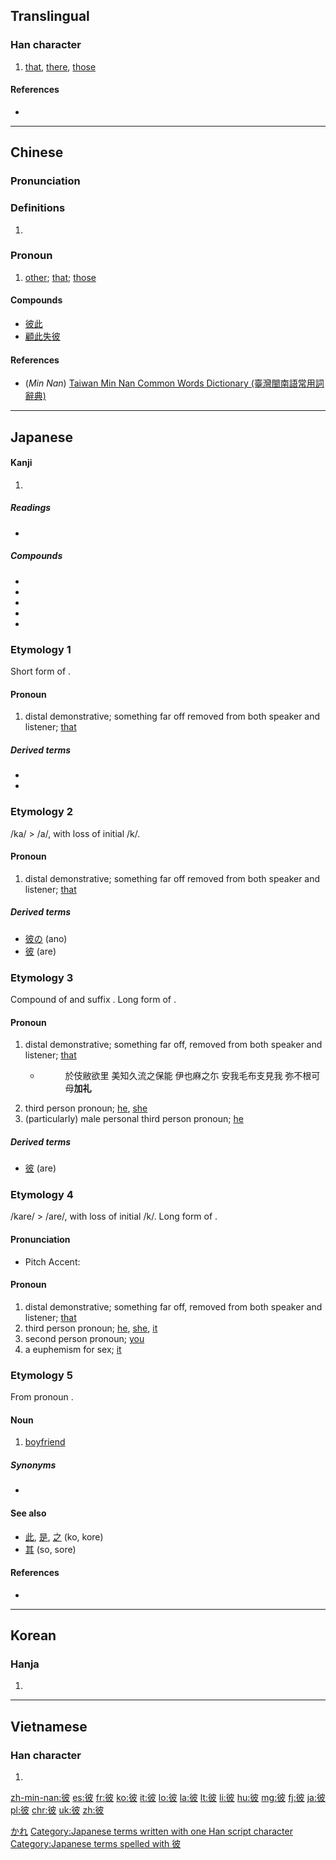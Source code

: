 ==Translingual==

===Han character===
{{Han char|rn=60|rad=彳|as=05|sn=8|four=2424<sub>7</sub>|canj=竹人木竹水 (HODHE)|ids=⿰[[彳]][[皮]]}}

# [[that]], [[there]], [[those]]

====References====
* {{Han ref|kx=0365.250|dkj=10066|dj=0685.180|hdz=20817.100|uh=5F7C|ud=24444|bh=A9BC|bd=43452}}

----

==Chinese==
{{zh-forms}}

===Pronunciation===
{{zh-pron
|m=bǐ
|c=bei2
|mn=hit/he/pí
|mc=y
|oc=y
|ma=
|cat=det,adv
}}

===Definitions===
# {{rfdef|lang=zh}}

===Pronoun===
# [[other]]; [[that]]; [[those]]

====Compounds====
* [[彼此]]
* [[顧此失彼]]

====References====
*(''Min Nan'') [http://twblg.dict.edu.tw/holodict_new/result_detail.jsp?n_no=3890&curpage=1&sample=%E5%BD%BC&radiobutton=1&querytarget=1&limit=20&pagenum=1&rowcount=16 Taiwan Min Nan Common Words Dictionary (臺灣閩南語常用詞辭典)]

----

==Japanese==

====Kanji====
{{ja-kanji|grade=c|rs=彳05}}

# {{defn|lang=ja|sort=彳05}}

=====Readings=====
* {{ja-readings|on=[[ひ]] (hi)|kun=[[かれ]] (kare), [[かの]] (kano), [[あれ]] (are)}}

=====Compounds=====
* {{ja-r|彼処|あそこ|that place over there, that organization over there}}
* {{ja-r|彼方|あちら, かなた|that way, that over there; far away}}
* {{ja-r|彼女|かのじょ|she, girlfriend}}
* {{ja-r|彼我|ひが|friend and fore}}
* {{ja-r|彼岸|ひがん}}

===Etymology 1===
Short form of {{term|彼|kare}}.

====Pronoun====
{{ja-pos|k|pronoun|hira=か|rom=ka}}

# distal demonstrative; something far off removed from both speaker and listener; [[that]]

=====Derived terms=====
* {{ja-r|彼の|かの|his, that}}
* {{ja-r|彼|かれ|he}}

===Etymology 2===
/ka/ > /a/, with loss of initial /k/.

====Pronoun====
{{ja-pos|k|pronoun|hira=あ|rom=a}}

# distal demonstrative; something far off removed from both speaker and listener; [[that]]

=====Derived terms=====
* [[彼の]] (ano)
* [[彼]] (are)

===Etymology 3===
Compound of {{term|彼|ka}} and suffix {{term|れ|re}}. Long form of {{term|彼|ka}}.

====Pronoun====
{{ja-pos|k|pronoun|hira=かれ|rom=kare}}

# distal demonstrative; something far off, removed from both speaker and listener; [[that]]
#* {{RQ:Man'yōshū|18|4045}}
#*: 於伎敝欲里 美知久流之保能 伊也麻之尓 安我毛布支見我 弥不根可母'''加礼'''
# third person pronoun; [[he]], [[she]]
# (particularly) male personal third  person pronoun; [[he]]

=====Derived terms=====
* [[彼]] (are)

===Etymology 4===
/kare/ > /are/, with loss of initial /k/. Long form of {{term|彼|a}}.

====Pronunciation====
* {{a|Standard Japanese}} Pitch Accent: {{ja-accent-standard|accent=0|あ|れ}}

====Pronoun====
{{ja-pos|k|pronoun|hira=あれ|rom=are}}

# distal demonstrative; something far off, removed from both speaker and listener; [[that]]
# third person pronoun; [[he]], [[she]], [[it]]
# second person pronoun; [[you]]
# a euphemism for sex; [[it]]

===Etymology 5===
From pronoun {{term|彼|kare|he}}.

====Noun====
{{ja-noun|k|hira=かれ|rom=kare}}

# [[boyfriend]]

=====Synonyms=====
* {{term|彼氏|||tr=[[かれし]], [[kareshi]]|lang=ja}}

====See also====
* [[此]], [[是]], [[之]] (ko, kore)
* [[其]] (so, sore)

====References====
* {{R:Man'yōshū 4}}

[[Category:1000 Japanese basic words|かれ]]
[[Category:Japanese terms written with one Han script character]]
[[Category:Japanese terms spelled with 彼]]

----

==Korean==

===Hanja===
{{ko-hanja|hangeul=피|eumhun=저, 그, 저쪽|rv=pi|mr=p'i|y=phi}}

# {{defn|lang=ko|sort=彳05}}

----

==Vietnamese==

===Han character===
{{vi-hantu|[[bỉ]], [[bể]], [[bở]]|rs=彳05}}

# {{defn|lang=vi|sort=彳05}}

[[zh-min-nan:彼]]
[[es:彼]]
[[fr:彼]]
[[ko:彼]]
[[it:彼]]
[[lo:彼]]
[[la:彼]]
[[lt:彼]]
[[li:彼]]
[[hu:彼]]
[[mg:彼]]
[[fj:彼]]
[[ja:彼]]
[[pl:彼]]
[[chr:彼]]
[[uk:彼]]
[[zh:彼]]
